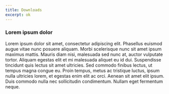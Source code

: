 ```yaml
---
title: Downloads
excerpt: ok
---
```


<Section 
  heading="Downloads"
  lead="Tristique ipsum tempor eget"
>
<Div style={{
  maxWidth: ["none", "none", "60%"]
}}>

### Lorem ipsum dolor

Lorem ipsum dolor sit amet, consectetur adipiscing elit. Phasellus euismod augue
vitae nunc posuere aliquam. Morbi scelerisque nunc sit amet ipsum maximus mattis.
Mauris diam nisi, malesuada sed nunc at, auctor vulputate tortor. Aliquam egestas
elit et mi malesuada aliquet eu id dui. Suspendisse tincidunt quis lectus sit amet
ultricies. Sed commodo finibus lectus, ut tempus magna congue eu. Proin tempus,
metus ac tristique luctus, ipsum nulla ultricies lorem, et egestas enim elit ac orci.
Aenean sit amet elit ipsum. Duis commodo nulla nec sollicitudin condimentum.
Nullam eget fermentum neque.

<br/>

<div style={{display: "flex", justifyContent: "center"}}>
  <ButtonRoll text="Amanzi" url="https://github.com/amanzi/amanzi"/>
  <ButtonRoll text="ATS" url="https://github.com/amanzi/ats"/>
</div>

</Div>
</Section>


